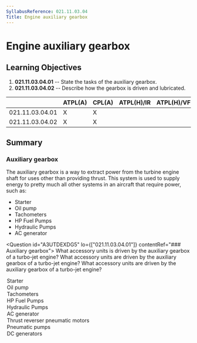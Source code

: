 ```yaml
---
SyllabusReference: 021.11.03.04
Title: Engine auxiliary gearbox
---
```


# Engine auxiliary gearbox

## Learning Objectives

1.  **021.11.03.04.01** -- State the tasks of the auxiliary gearbox.
2.  **021.11.03.04.02** -- Describe how the gearbox is driven and lubricated.

|                 | ATPL(A) | CPL(A) | ATPL(H)/IR | ATPL(H)/VFR | CPL(H) | IR  | CBIR(A) |
| --------------- | ------- | ------ | ---------- | ----------- | ------ | --- | ------- |
| 021.11.03.04.01 | X       | X      |            |             |        |     |         |
| 021.11.03.04.02 | X       | X      |            |             |        |     |         |

## Summary

### Auxiliary gearbox

The auxiliary gearbox is a way to extract power from the turbine engine shaft
for uses other than providing thrust. This system is used to supply energy to
pretty much all other systems in an aircraft that require power, such as:

- Starter
- Oil pump
- Tachometers
- HP Fuel Pumps
- Hydraulic Pumps
- AC generator

<Question id="A3UTDEXDG5" lo={["021.11.03.04.01"]} contentRef="### Auxiliary gearbox">
  <Text variant="oneCorrect">
    What accessory units is driven by the auxiliary gearbox of a turbo-jet
    engine?
  </Text>
<Text variant="oneTwo">
  What accessory units are driven by the auxiliary gearbox of a turbo-jet
  engine?
</Text>
<Text variant="multipleCorrect" select={5}>
  What accessory units are driven by the auxiliary gearbox of a turbo-jet
  engine?
</Text>
<Option correct>Starter</Option>
<Option correct>Oil pump</Option>
<Option correct>Tachometers</Option>
<Option correct>HP Fuel Pumps</Option>
<Option correct>Hydraulic Pumps</Option>
<Option correct>AC generator</Option>
<Option why="Pneumatic systems are out of use in modern airliners, and are used only in emergency systems. Regardless, when they were in use, they relied on compressed &#x22;gas&#x22; canisters to supply the pressure to the system. These cannisters were not usually rechargeable  in flight, but when they were, they used a secondary system not directly powered by the auxiliary gearbox.">
  Thrust reverser pneumatic motors
</Option>
<Option why="Pneumatic systems are out of use in modern airliners, and are used only in emergency systems. Regardless, when they were in use, they relied on compressed &#x22;gas&#x22; canisters to supply the pressure to the system. These cannisters were not usually rechargeable  in flight, but when they were, they used a secondary system not directly powered by the auxiliary gearbox.">
  Pneumatic pumps
</Option>

  <Option why="DC generators are not commonly used in aircraft. AC generators are used instead and a rectifier is used to convert AC to DC.">
    DC generators
  </Option>
</Question>
